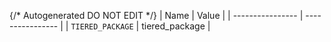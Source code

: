 {/* Autogenerated DO NOT EDIT  */}
| Name             | Value            |
| ---------------- | ---------------- |
| `TIERED_PACKAGE` | tiered_package   |